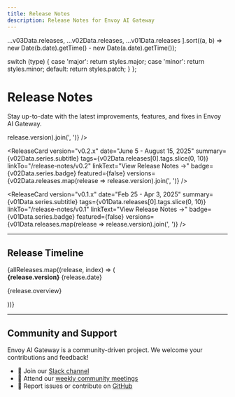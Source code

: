 ```yaml
---
title: Release Notes
description: Release Notes for Envoy AI Gateway
---
```



  ...v03Data.releases,
  ...v02Data.releases,
  ...v01Data.releases
].sort((a, b) => new Date(b.date).getTime() - new Date(a.date).getTime());

  switch (type) {
    case 'major':
      return styles.major;
    case 'minor':
      return styles.minor;
    default:
      return styles.patch;
  }
};

# Release Notes

Stay up-to-date with the latest improvements, features, and fixes in Envoy AI Gateway.

<div className={styles.releaseNotesGrid}>
  <ReleaseCard
    version="v0.3.x"
    date="August 21, 2025 - Current"
    summary={v03Data.series.subtitle}
    tags={v03Data.releases[0].tags.slice(0, 10)}
    linkTo="/release-notes/v0.3"
    linkText="View Release Notes →"
    badge={v03Data.series.badge}
    featured={true}
    versions={v03Data.releases.map(release => release.version).join(', ')}
  />

  <ReleaseCard
    version="v0.2.x"
    date="June 5 - August 15, 2025"
    summary={v02Data.series.subtitle}
    tags={v02Data.releases[0].tags.slice(0, 10)}
    linkTo="/release-notes/v0.2"
    linkText="View Release Notes →"
    badge={v02Data.series.badge}
    featured={false}
    versions={v02Data.releases.map(release => release.version).join(', ')}
  />

  <ReleaseCard
    version="v0.1.x"
    date="Feb 25 - Apr 3, 2025"
    summary={v01Data.series.subtitle}
    tags={v01Data.releases[0].tags.slice(0, 10)}
    linkTo="/release-notes/v0.1"
    linkText="View Release Notes →"
    badge={v01Data.series.badge}
    featured={false}
    versions={v01Data.releases.map(release => release.version).join(', ')}
  />
</div>

---

## Release Timeline

<div className={styles.timeline}>
  {allReleases.map((release, index) => (
    <div key={index} className={styles.timelineItem}>
      <div className={`${styles.timelineMarker} ${getMarkerStyle(release.type)}`}></div>
      <div className={`${styles.timelineContent} ${getMarkerStyle(release.type)}`}>
        <div className={styles.timelineHeader}>
          <strong>{release.version}</strong>
          <span className={styles.timelineDate}>{release.date}</span>
        </div>
        <p>{release.overview}</p>
      </div>
    </div>
  ))}
</div>

---

## Community and Support

Envoy AI Gateway is a community-driven project. We welcome your contributions and feedback!

- 💬 Join our <a href={indexData.community.slack}>Slack channel</a>
- 📅 Attend our <a href={indexData.community.meetings}>weekly community meetings</a>
- 🐛 Report issues or contribute on <a href={indexData.community.github}>GitHub</a>
